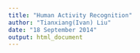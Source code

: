 ```yaml
---
title: "Human Activity Recognition"
author: "Tianxiang(Ivan) Liu"
date: "18 September 2014"
output: html_document
---
```




